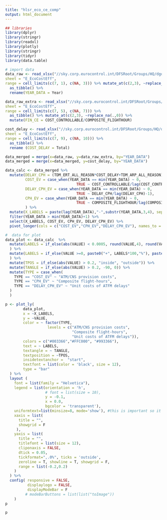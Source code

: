```yaml
---
title: "hlsr_eco_ce_comp"
output: html_document
---
```


```r
## libraries
library(dplyr)
library(stringr)
library(readxl)
library(plotly)
library(stringr)
library(tidyr)
library(data.table)
```

```r
# import data
data_raw <- read_xlsx("//sky.corp.eurocontrol.int/DFSRoot/Groups/HQ/dgof-pru/Project/ACE/Data for ACE landing page and digital reports/hlsr2021_data.xlsx",
sheet = "E_EcoCostEff",
range = cell_limits(c(7, 1), c(NA, 3))) %>% mutate_at(c(2,3), ~replace_na(.,0)) %>% 
  as_tibble() %>% 
  rename(YEAR_DATA = Year)

data_raw_extra <- read_xlsx("//sky.corp.eurocontrol.int/DFSRoot/Groups/HQ/dgof-pru/Project/ACE/Data for ACE landing page and digital reports/hlsr2021_data.xlsx",
sheet = "E_EcoCostEff",
range = cell_limits(c(7, 5), c(NA, 7))) %>%
  as_tibble() %>% mutate_at(c(2,3), ~replace_na(.,0)) %>% 
  mutate(FIN_CE = COST_CONTROLLABLE/COMPOSITE_FLIGHTHOUR) 

cost_delay <- read_xlsx("//sky.corp.eurocontrol.int/DFSRoot/Groups/HQ/dgof-pru/Project/ACE/Data for ACE landing page and digital reports/hlsr2021_data.xlsx",
sheet = "E_EcoCostEff",
range = cell_limits(c(7, 9), c(NA, 10))) %>%
  as_tibble() %>% 
  rename (COST_DELAY = Total)

data_merged = merge(x=data_raw, y=data_raw_extra, by="YEAR_DATA")
data_merged = merge(x=data_merged, y=cost_delay, by="YEAR_DATA")

data_calc <- data_merged %>% 
  mutate(DELAY_CPH = (TDM_ERT_ALL_REASON*COST_DELAY+TDM_ARP_ALL_REASON)/COMPOSITE_FLIGHTHOUR,
         COST_EV = case_when(YEAR_DATA == min(YEAR_DATA) ~ 0,
                                TRUE ~ COST_CONTROLLABLE/lag(COST_CONTROLLABLE)-1),
         DELAY_CPH_EV = case_when(YEAR_DATA == min(YEAR_DATA) ~ 0,
                                TRUE ~ DELAY_CPH/lag(DELAY_CPH)-1),
         CPH_EV = case_when(YEAR_DATA == min(YEAR_DATA) ~ 0,
                                TRUE ~ COMPOSITE_FLIGHTHOUR/lag(COMPOSITE_FLIGHTHOUR)-1),
         ) %>% 
  mutate(X_LABELS = paste(lag(YEAR_DATA),"-",substr(YEAR_DATA,3,4), sep = "")) %>%
  filter(YEAR_DATA > min(YEAR_DATA)+1) %>% 
  select(X_LABELS, COST_EV, CPH_EV, DELAY_CPH_EV) %>% 
  pivot_longer(cols = c("COST_EV","CPH_EV","DELAY_CPH_EV"), names_to = "TYPE", values_to ="VALUE")

#  data for plot
data_plot <- data_calc  %>% 
  mutate(LABELS = if_else(abs(VALUE) < 0.0005, round(VALUE,4), round(VALUE,3))
  ) %>% 
  mutate(LABELS = if_else(VALUE >=0, paste0("+", LABELS*100,"%"), paste0(LABELS*100,"%"))
  ) %>% 
  mutate(TPOS = if_else(abs(VALUE) > 0.2, "inside", "outside")) %>% 
  mutate(TANGLE = if_else(abs(VALUE) > 0.2, -90, 0)) %>% 
  mutate(TYPE = case_when(
    TYPE == "COST_EV" ~ "ATM/CNS provision costs",
    TYPE == "CPH_EV" ~ "Composite flight-hours",
    TYPE == "DELAY_CPH_EV" ~ "Unit costs of ATFM delays"
  )
  )

p <- plot_ly(
        data_plot,
        x = ~X_LABELS,
        y = ~VALUE,
        color = ~ factor(TYPE, 
                   levels = c("ATM/CNS provision costs",
                              "Composite flight-hours",
                              "Unit costs of ATFM delays")),
        colors = c("#003366","#FFC000", "#993366"),
        text = ~ LABELS,
        textangle = ~ TANGLE,
        textposition = ~TPOS,
        insidetextanchor =  "start",
        textfont = list(color = 'black', size = 12),
        type = "bar"
  ) %>% 
  layout (
    font = list(family = "Helvetica"),
    legend = list(orientation = 'h',
                  # font = list(size = 10),
                  y = -0.1,
                  x = 0.0,
                  bgcolor = 'transparent'),
    uniformtext=list(minsize=8, mode='show'), #this is important so it does not autofit fonts
    xaxis = list(
      title = "",
      showgrid = F
     ),
    yaxis = list(
      title = "",
      titlefont = list(size = 12),
      cliponaxis = FALSE,
      dtick = 0.05,
      tickformat=",.0%", ticks = 'outside',
      zeroline = T, showline = T, showgrid = F,
      range = list(-0.2,0.2)
    )
  ) %>% 
  config( responsive = FALSE,
          displaylogo = FALSE,
          displayModeBar = F
         # modeBarButtons = list(list("toImage"))
    )
p
```


```r
p
```

